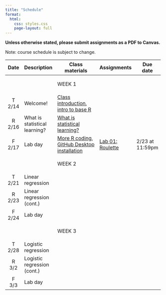 ```yaml
---
title: "Schedule"
format:
  html:
    css: styles.css
    page-layout: full
---
```


**Unless otherwise stated, please submit assignments as a PDF to Canvas.**

Note: course schedule is subject to change.

::: important
+--------+-------------------------------+---------------------------------------------------------------------------------------------------------------+----------------------------------------------+-----------------+
| Date   | Description                   | Class materials                                                                                               | Assignments                                  | Due date        |
+:======:+===============================+===============================================================================================================+==============================================+=================+
|        |                               | ::: important                                                                                                 |                                              |                 |
|        |                               | WEEK 1                                                                                                        |                                              |                 |
|        |                               | :::                                                                                                           |                                              |                 |
+--------+-------------------------------+---------------------------------------------------------------------------------------------------------------+----------------------------------------------+-----------------+
| T 2/14 | Welcome!                      | [Class introduction](slides/slides-00-welcome.qmd), [intro to base R](live-code/live-code-01.qmd)             |                                              |                 |
+--------+-------------------------------+---------------------------------------------------------------------------------------------------------------+----------------------------------------------+-----------------+
| R 2/16 | What is statistical learning? | [What is statistical learning?](slides/slides-01-what-is.qmd)                                                 |                                              |                 |
+--------+-------------------------------+---------------------------------------------------------------------------------------------------------------+----------------------------------------------+-----------------+
| F 2/17 | Lab day                       | [More R coding](live-code/live-code-02.qmd), [GitHub Desktop installation](slides/slides-00-installation.qmd) | [Lab 01: Roulette](labs/lab-01-roulette.qmd) | 2/23 at 11:59pm |
+--------+-------------------------------+---------------------------------------------------------------------------------------------------------------+----------------------------------------------+-----------------+
|        |                               | ::: important                                                                                                 |                                              |                 |
|        |                               | WEEK 2                                                                                                        |                                              |                 |
|        |                               | :::                                                                                                           |                                              |                 |
+--------+-------------------------------+---------------------------------------------------------------------------------------------------------------+----------------------------------------------+-----------------+
| T 2/21 | Linear regression             |                                                                                                               |                                              |                 |
+--------+-------------------------------+---------------------------------------------------------------------------------------------------------------+----------------------------------------------+-----------------+
| R 2/23 | Linear regression (cont.)     |                                                                                                               |                                              |                 |
+--------+-------------------------------+---------------------------------------------------------------------------------------------------------------+----------------------------------------------+-----------------+
| F 2/24 | Lab day                       |                                                                                                               |                                              |                 |
+--------+-------------------------------+---------------------------------------------------------------------------------------------------------------+----------------------------------------------+-----------------+
|        |                               | <div>                                                                                                         |                                              |                 |
|        |                               |                                                                                                               |                                              |                 |
|        |                               | WEEK 3                                                                                                        |                                              |                 |
|        |                               |                                                                                                               |                                              |                 |
|        |                               | </div>                                                                                                        |                                              |                 |
+--------+-------------------------------+---------------------------------------------------------------------------------------------------------------+----------------------------------------------+-----------------+
| T 2/28 | Logistic regression           |                                                                                                               |                                              |                 |
+--------+-------------------------------+---------------------------------------------------------------------------------------------------------------+----------------------------------------------+-----------------+
| R 3/2  | Logistic regression (cont.)   |                                                                                                               |                                              |                 |
+--------+-------------------------------+---------------------------------------------------------------------------------------------------------------+----------------------------------------------+-----------------+
| F 3/3  | Lab day                       |                                                                                                               |                                              |                 |
+--------+-------------------------------+---------------------------------------------------------------------------------------------------------------+----------------------------------------------+-----------------+
:::
